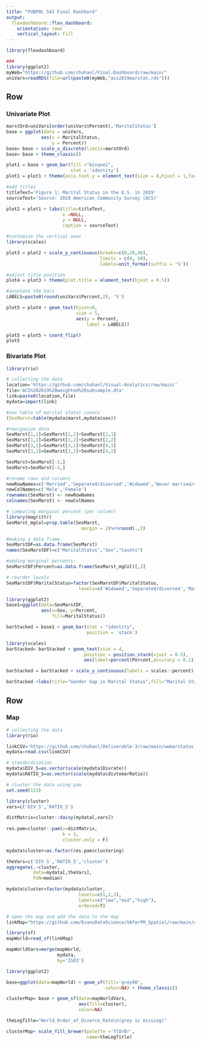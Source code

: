 ```yaml
---
title: "PUBPOL 543 Final Dashbord"
output: 
  flexdashboard::flex_dashboard:
    orientation: rows
    vertical_layout: fill
---
```


```r
library(flexdashboard)

###
library(ggplot2)
myWeb="https://github.com/chuhanl/Final-Dashboard/raw/main/"
uniVars=readRDS(file=url(paste0(myWeb,"acs2019marstat.rds")))
```

[comment]: # (code for plots in this row)

Row {data-width=650}
-----------------------------------------------------------------------



### Univariate Plot


```r
marstOrd=uniVars[order(uniVars$Percent),'MaritalStatus']
base = ggplot(data = uniVars, 
             aes(x = MaritalStatus,
                 y = Percent))
base= base + scale_x_discrete(limits=marstOrd)
base= base + theme_classic()

plot1 = base + geom_bar(fill ="bisque1",
                        stat = 'identity')
plot1 = plot1 + theme(axis.text.y = element_text(size = 8,hjust = 1,face='bold'))
```

```r
#add titles
titleText='Figure 1: Marital Status in the U.S. in 2019'
sourceText='Source: 2019 American Community Survey (ACS)'

plot2 = plot1 + labs(title=titleText,
                     x =NULL, 
                     y = NULL,
                     caption = sourceText)

#customize the vertical axes
library(scales)

plot3 = plot2 + scale_y_continuous(breaks=c(0,20,40),
                                   limits = c(0, 50),
                                   labels=unit_format(suffix = '%')) 

#adjust title position
plot4 = plot3 + theme(plot.title = element_text(hjust = 0.5))

#annotate the bars
LABELS=paste0(round(uniVars$Percent,2), '%')

plot5 = plot4 + geom_text(hjust=0,
                          size = 5,
                          aes(y = Percent,
                              label = LABELS))

plot5 = plot5 + coord_flip()
plot5
```


[comment]: # (code for plots in this row)

### Bivariate Plot


```r
library(rio)

# collecting the data
location='https://github.com/chuhanl/Visual-Analytics/raw/main/'
file='ACS%202019%20weighted%20subsample.dta'
link=paste0(location,file)
mydata=import(link)
```

```r
#sex table of marital status counts
(SexMarst=table(mydata$marst,mydata$sex))

#reorganize data
SexMarst[1,1]=SexMarst[1,1]+SexMarst[2,1]
SexMarst[1,2]=SexMarst[1,2]+SexMarst[2,2]
SexMarst[3,1]=SexMarst[3,1]+SexMarst[4,1]
SexMarst[3,2]=SexMarst[3,2]+SexMarst[4,2]

SexMarst=SexMarst[-2,]
SexMarst=SexMarst[-3,]

#rename rows and columns
newRowNames=c('Married','Separated/divorced','Widowed','Never married/single')
newColNames=c('Male','Female')
rownames(SexMarst) <- newRowNames
colnames(SexMarst) <- newColNames
```

```r
# computing marginal percent (per column)
library(magrittr)
SexMarst_mgCol=prop.table(SexMarst,
                            margin = 2)%>%round(.,3)
```

```r
#making a data frame
SexMarstDF=as.data.frame(SexMarst)
names(SexMarstDF)=c("MaritalStatus","Sex","Counts")

#adding marginal percents:
SexMarstDF$Percent=as.data.frame(SexMarst_mgCol)[,3]
```

```r
# reorder levels
SexMarstDF$MaritalStatus=factor(SexMarstDF$MaritalStatus,
                           levels=c('Widowed','Separated/divorced','Married','Never married/single'))

library(ggplot2)
base1=ggplot(data=SexMarstDF, 
             aes(x=Sex, y=Percent,
                 fill=MaritalStatus))
```


```r
barStacked = base1 + geom_bar(stat = "identity",
                              position = 'stack')
```

```r
library(scales)
barStacked= barStacked + geom_text(size = 4,
                             position = position_stack(vjust = 0.5),
                             aes(label=percent(Percent,accuracy = 0.1)))

barStacked = barStacked + scale_y_continuous(labels = scales::percent)

barStacked +labs(title="Gender Gap in Marital Status",fill="Marital Status")
```

Row {data-width=650}
-----------------------------------------------------------------------
### Map 

```r
# collecting the data
library(rio)

linkCSV='https://github.com/chuhanl/Deliverable-3/raw/main/wwmarstatus.csv'
mydata=read.csv(linkCSV)
```

```r
# standardization
mydata$DIV_S=as.vector(scale(mydata$Divrate))
mydata$RATIO_S=as.vector(scale(mydata$divtomarRatio))
```

```r
# cluster the data using pam
set.seed(123)

library(cluster)
vars=c('DIV_S','RATIO_S')

distMatrix=cluster::daisy(mydata[,vars])
          
res.pam=cluster::pam(x=distMatrix,
                     k = 3,
                     cluster.only = F)

mydata$cluster=as.factor(res.pam$clustering)
```

```r
theVars=c('DIV_S','RATIO_S','cluster')
aggregate(.~cluster,
          data=mydata[,theVars],
          FUN=median)

mydata$cluster=factor(mydata$cluster,
                           levels=c(1,2,3),
                           labels=c("low","mid","high"), 
                           ordered=T)
```

```r
# open the map and add the data to the map
linkMap="https://github.com/EvansDataScience/VAforPM_Spatial/raw/main/worldMap.geojson" 

library(sf)
mapWorld=read_sf(linkMap)

mapWorldVars=merge(mapWorld,
                   mydata, 
                   by='ISO3')
```


```r
library(ggplot2)

base=ggplot(data=mapWorld) + geom_sf(fill='grey90',
                                     color=NA) + theme_classic()
```


```r
clusterMap= base + geom_sf(data=mapWorldVars,
                           aes(fill=cluster),
                           color=NA)

theLegTitle="World_Order_of_Divorce_Rate\n(grey is missing)"

clusterMap+ scale_fill_brewer(palette ='YlOrBr',
                              name=theLegTitle)
```


